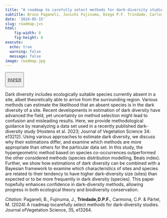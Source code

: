 ```yaml
---
title: "A roadmap to carefully select methods for dark-diversity studies"
subtitle: Bruno Paganeli, Junichi Fujinuma, Diego P.F. Trindade, Carlos P. Carmona & Meelis Pärtel.
date: '2024-05-15'
slug: roadmap-jvs
html:
    fig-width: 8
    fig-height: 8
execute:
  echo: true
  warning: false
  message: false
image: roadmap.jpg
---
```


::: {style="text-align: left"}
<button type="button" class="btn btn-outline-success">

<a href="https://onlinelibrary.wiley.com/doi/10.1111/jvs.13264">PAPER</a>

</button>
:::

::: column-body-outset
Dark diversity includes ecologically suitable species currently absent in a site, albeit theoretically able to arrive from the surrounding region. Various methods can estimate the likelihood that an absent species is in the dark diversity of a site. Recent developments in estimation of dark diversity have advanced the field, yet uncertainty on method selection might lead to confusion and misleading results. Here, we provide methodological guidance by reanalyzing a data set used in a recently published dark-diversity study (Hostens et al. 2023; Journal of Vegetation Science 34: e13212). Using various approaches to estimate dark diversity, we discuss why their estimations differ, and examine which methods are more appropriate than others for the particular data set. In this study, the hypergeometric method based on species co-occurrences outperformed the other considered methods (species distribution modelling, Beals index). Further, we show how estimations of dark diversity can be combined with a Bayesian framework to examine which characteristics of sites and species are related to their tendency to have higher dark-diversity size (sites) than expected or to be more frequently in dark diversity (species). This paper hopefully enhances confidence in dark-diversity methods, allowing progress in both ecological theory and biodiversity conservation.
:::

*Citation*: Paganeli, B., Fujinuma, J., **Trindade,D.P.F.**, Carmona, C.P. & Pärtel, M. (2024) A roadmap tocarefully select methods for dark-diversity studies. Journal ofVegetation Science, 35, e13264.